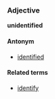 ===Adjective===
'''unidentified'''

====Antonym====
*[[identified]]

====Related terms====
*[[identify]]